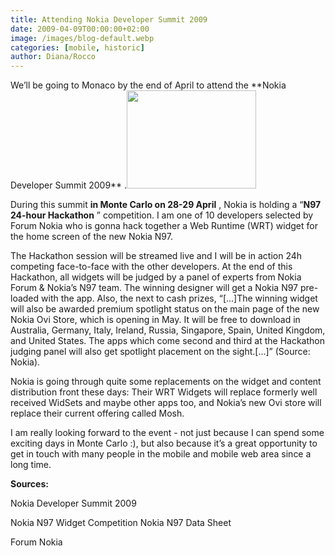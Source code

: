 ```yaml
---
title: Attending Nokia Developer Summit 2009
date: 2009-04-09T00:00:00+02:00
image: /images/blog-default.webp
categories: [mobile, historic]
author: Diana/Rocco
---
```


<div class="entry-content">
We’ll be going to Monaco by the end of April to attend the **Nokia Developer Summit 2009** .<img class="alignright size-full wp-image-295" title="nokia_n97" src="http://pavingways.com/wp-content/uploads/nokia_n971.jpg" alt="" width="207" height="157" />



During this summit **in Monte Carlo on 28-29 April** , Nokia is holding a “**N97 24-hour Hackathon** ” competition. I am one of 10 developers selected by Forum Nokia who is gonna hack together a Web Runtime (WRT) widget for the home screen of the new Nokia N97.



The Hackathon session will be streamed live and I will be in action 24h competing face-to-face with the other developers. At the end of this Hackathon, all widgets will be judged by a panel of experts from Nokia Forum &amp; Nokia’s N97 team. The winning designer will get a Nokia N97 pre-loaded with the app. Also, the next to cash prizes, “[...]The winning widget will also be awarded premium spotlight status on the main page of the new Nokia Ovi Store, which is opening in May. It will be free to download in Australia, Germany, Italy, Ireland, Russia, Singapore, Spain, United Kingdom, and United States. The apps which come second and third at the Hackathon judging panel will also get spotlight placement on the sight.[...]” (Source: Nokia).



Nokia is going through quite some replacements on the widget and content distribution front these days: Their WRT Widgets will replace formerly well received WidSets and maybe other apps too, and Nokia’s new Ovi store will replace their current offering called Mosh.



I am really looking forward to the event - not just because I can spend some exciting days in Monte Carlo :), but also because it’s a great opportunity to get in touch with many people in the mobile and mobile web area since a long time.

**Sources:** 

Nokia Developer Summit 2009

Nokia N97 Widget CompetitionNokia N97 Data Sheet

Forum Nokia
</div>

